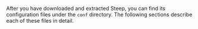 
After you have <ScrollLink href="#download-and-get-started">downloaded and extracted</ScrollLink>
Steep, you can find its configuration files under the `conf` directory. The
following sections describe each of these files in detail.
